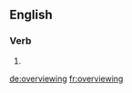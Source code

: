 ==English==

===Verb===
{{head|en}}

# {{present participle of|overview|lang=en}}

[[de:overviewing]]
[[fr:overviewing]]